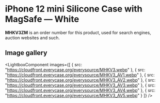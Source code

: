 
# iPhone 12 mini Silicone Case with MagSafe — White

<Callout type='info' emoji='👉🏻'>**MHKV3ZM** is an order number for this product, used for search engines, auction websites and such.</Callout>

## Image gallery

<LightboxComponent
    images={[
      {
        src: "https://cloudfront.everycase.org/everysource/MHKV3.webp"
      },
      {
        src: "https://cloudfront.everycase.org/everysource/MHKV3_AV1.webp"
      },
      {
        src: "https://cloudfront.everycase.org/everysource/MHKV3_AV2.webp"
      },
      {
        src: "https://cloudfront.everycase.org/everysource/MHKV3_AV3.webp"
      },
      {
        src: "https://cloudfront.everycase.org/everysource/MHKV3_AV4.webp"
      },
      {
        src: "https://cloudfront.everycase.org/everysource/MHKV3_AV5.webp"
      }
    ]}
  />
